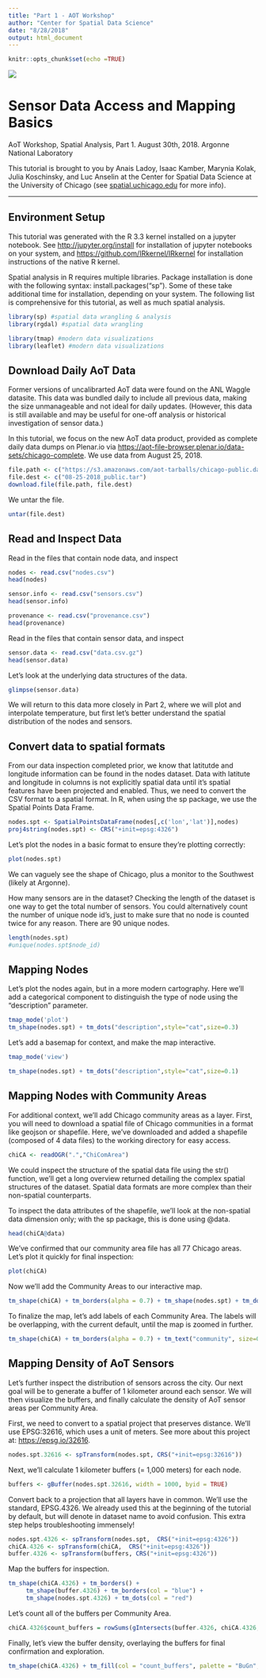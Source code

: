 ```yaml
---
title: "Part 1 - AOT Workshop"
author: "Center for Spatial Data Science"
date: "8/28/2018"
output: html_document
---
```


```r
knitr::opts_chunk$set(echo =TRUE)
```

![](logos.png)

# Sensor Data Access and Mapping Basics

AoT Workshop, Spatial Analysis, Part 1. August 30th, 2018. Argonne National Laboratory

This tutorial is brought to you by Anais Ladoy, Isaac Kamber, Marynia Kolak, Julia Koschinsky, and Luc Anselin at the Center for Spatial Data Science at the University of Chicago (see <a href>spatial.uchicago.edu</a> for more info). 

***

## Environment Setup

This tutorial was generated with the R 3.3 kernel installed on a jupyter notebook. See <a href>http://jupyter.org/install</a> for installation of jupyter notebooks on your system, and <a href>https://github.com/IRkernel/IRkernel</a> for installation instructions of the native R kernel.

Spatial analysis in R requires multiple libraries. Package installation is done with the following syntax: install.packages("sp"). Some of these take additional time for installation, depending on your system. The following list is comprehensive for this tutorial, as well as much spatial analysis.

```r
library(sp) #spatial data wrangling & analysis
library(rgdal) #spatial data wrangling

library(tmap) #modern data visualizations
library(leaflet) #modern data visualizations

```

## Download Daily AoT Data

Former versions of uncalibrarted AoT data were found on the ANL Waggle datasite. This data was bundled daily to include all previous data, making the size unmanageable and not ideal for daily updates. (However, this data is still available and may be useful for one-off analysis or historical investigation of sensor data.) 

In this tutorial, we focus on the new AoT data product, provided as complete daily data dumps on Plenar.io via <a href> 
https://aot-file-browser.plenar.io/data-sets/chicago-complete</a>. We use data from August 25, 2018. 

```r
file.path <- c("https://s3.amazonaws.com/aot-tarballs/chicago-public.daily.2018-08-25.tar")
file.dest <- c("08-25-2018_public.tar")
download.file(file.path, file.dest)
```
We untar the file.
```r
untar(file.dest)
```
## Read and Inspect Data
Read in the files that contain node data, and inspect
```r
nodes <- read.csv("nodes.csv")
head(nodes)

sensor.info <- read.csv("sensors.csv")
head(sensor.info)

provenance <- read.csv("provenance.csv")
head(provenance)
```
Read in the files that contain sensor data, and inspect
```r
sensor.data <- read.csv("data.csv.gz")
head(sensor.data)
```
Let's look at the underlying data structures of the data.
```r
glimpse(sensor.data)
```
We will return to this data more closely in Part 2, where we will plot and interpolate temperature, but first let's better understand the spatial distribution of the nodes and sensors.

## Convert data to spatial formats

From our data inspection completed prior, we know that latitutde and longitude information can be found in the nodes dataset. Data with latitute and longitude in columns is not explicitly spatial data until it's spatial features have been projected and enabled. Thus, we need to convert the CSV format to a spatial format. In R, when using the sp package, we use the Spatial Points Data Frame.

```r
nodes.spt <- SpatialPointsDataFrame(nodes[,c('lon','lat')],nodes)
proj4string(nodes.spt) <- CRS("+init=epsg:4326")
```

Let's plot the nodes in a basic format to ensure they're plotting correctly:

```r
plot(nodes.spt)
```

We can vaguely see the shape of Chicago, plus a monitor to the Southwest (likely at Argonne).

How many sensors are in the dataset? Checking the length of the dataset is one way to get the total number of sensors. You could alternatively count the number of unique node id's, just to make sure that no node is counted twice for any reason. There are 90 unique nodes.

```r
length(nodes.spt)
#unique(nodes.spt$node_id)
```

## Mapping Nodes

Let's plot the nodes again, but in a more modern cartography. Here we'll add a categorical component to distinguish the type of node using the "description" parameter.

```r
tmap_mode('plot')
tm_shape(nodes.spt) + tm_dots("description",style="cat",size=0.3)
```

Let's add a basemap for context, and make the map interactive.
```r
tmap_mode('view')

tm_shape(nodes.spt) + tm_dots("description",style="cat",size=0.1)
```

## Mapping Nodes with Community Areas

For additional context, we'll add Chicago community areas as a layer. First, you will need to download a spatial file of Chicago communities in a format like geojson or shapefile. Here, we've downloaded and added a shapefile (composed of 4 data files) to the working directory for easy access. 

```r
chiCA <- readOGR(".","ChiComArea")
```

We could inspect the structure of the spatial data file using the str() function, we'll get a long overview returned detailing the complex spatial structures of the dataset. Spatial data formats are more complex than their non-spatial counterparts.

To inspect the data attributes of the shapefile, we'll look at the non-spatial data dimension only; with the sp package, this is done using @data.

```r
head(chiCA@data)
```
We've confirmed that our community area file has all 77 Chicago areas. Let's plot it quickly for final inspection:

```r
plot(chiCA)
```

Now we'll add the Community Areas to our interactive map.

```r
tm_shape(chiCA) + tm_borders(alpha = 0.7) + tm_shape(nodes.spt) + tm_dots("description",style="cat",size=0.1)
```
 
To finalize the map, let's add labels of each Community Area. The labels will be overlapping, with the current default, until the map is zoomed in further.
 
```r
tm_shape(chiCA) + tm_borders(alpha = 0.7) + tm_text("community", size=0.5) + tm_shape(nodes.spt) + tm_dots("description",style="cat",size=0.1)
```

## Mapping Density of AoT Sensors

Let's further inspect the distribution of sensors across the city. Our next goal will be to generate a buffer of 1 kilometer around each sensor. We will then visualize the buffers, and finally calculate the density of AoT sensor areas per Community Area.

First, we need to convert to a spatial project that preserves distance. We'll use EPSG:32616, which uses a unit of meters. See more about this project at: <a href>https://epsg.io/32616</a>.

```r
nodes.spt.32616 <- spTransform(nodes.spt, CRS("+init=epsg:32616"))
```

Next, we'll calculate 1 kilometer buffers (= 1,000 meters) for each node. 
```r
buffers <- gBuffer(nodes.spt.32616, width = 1000, byid = TRUE)
```

Convert back to a projection that all layers have in common. We'll use the standard, EPSG.4326. We already used this at the beginning of the tutorial by default, but will denote in dataset name to avoid confusion. This extra step helps troubleshooting immensely!

```r
nodes.spt.4326 <- spTransform(nodes.spt,  CRS("+init=epsg:4326"))
chiCA.4326 <- spTransform(chiCA,  CRS("+init=epsg:4326"))
buffer.4326 <- spTransform(buffers, CRS("+init=epsg:4326"))
```

Map the buffers for inspection.
```r
tm_shape(chiCA.4326) + tm_borders() +
     tm_shape(buffer.4326) + tm_borders(col = "blue") +
     tm_shape(nodes.spt.4326) + tm_dots(col = "red") 
```
Let's count all of the buffers per Community Area. 

```r
chiCA.4326$count_buffers = rowSums(gIntersects(buffer.4326, chiCA.4326, byid = TRUE))
```

Finally, let's view the buffer density, overlaying the buffers for final confirmation and exploration.
```r
tm_shape(chiCA.4326) + tm_fill(col = "count_buffers", palette = "BuGn", style = "quantile",title = "AoT Density") + tm_shape(buffer.4326) + tm_borders(col = "blue")
```

